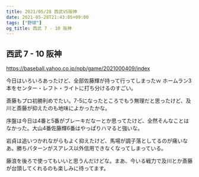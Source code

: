```yaml
---
title: 2021/05/28 西武VS阪神
date: 2021-05-28T21:43:05+09:00
tags: ["野球"]
og_title: 西武 7 - 10 阪神
---
```


## 西武 7 - 10 阪神

https://baseball.yahoo.co.jp/npb/game/2021000409/index

今日はいろいろあったけど、全部佐藤輝が持って行ってしまったｗ ホームラン3本をセンター・レフト・ライトに打ち分けるのすごい。

斎藤もプロ初勝利めでたい。7-5になったところでもう無理だと思ったけど、及川と斎藤が抑えたのも地味によかったかな。

序盤は今日は4番と5番がブレーキだなーとか思ってたけど、全然そんなことはなかった。大山4番佐藤輝6番はやっぱりハマると強いな。

岩貞は追いつかれながらもよく抑えたけど、馬場が調子落としてるのが痛いなあ。勝ちパターンがスアレス以外信用できなくなってしまっている。

藤浪を後ろで使ってもいいと思うんだけどな。まあ、今いる戦力で及川とか斎藤が台頭してくれるのも楽しみに待ってます。